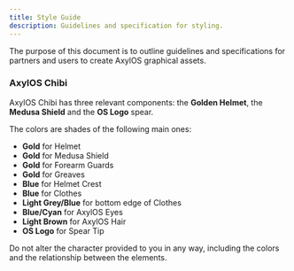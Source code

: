 ```yaml
---
title: Style Guide
description: Guidelines and specification for styling.
---
```


The purpose of this document is to outline guidelines and specifications for partners and users to create AxylOS graphical assets.

### AxylOS Chibi

AxylOS Chibi has three relevant components: the **Golden Helmet**, the **Medusa Shield** and the **OS Logo** spear.

The colors are shades of the following main ones:
* **Gold** for Helmet
* **Gold** for Medusa Shield
* **Gold** for Forearm Guards
* **Gold** for Greaves
* **Blue** for Helmet Crest
* **Blue** for Clothes
* **Light Grey/Blue** for bottom edge of Clothes
* **Blue/Cyan** for AxylOS Eyes
* **Light Brown** for AxylOS Hair
* **OS Logo** for Spear Tip

Do not alter the character provided to you in any way, including the colors and the relationship
between the elements.
